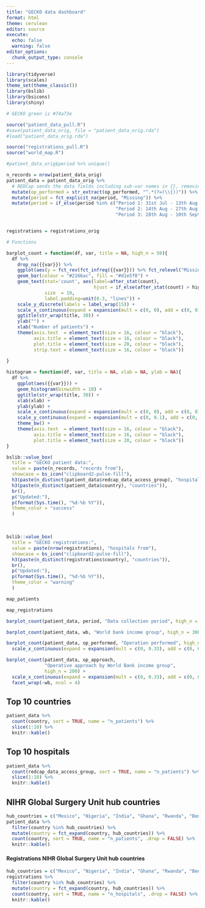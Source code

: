 ```yaml
---
title: "GECKO data dashboard"
format: html
theme: cerulean
editor: source
execute:
  echo: false
  warning: false
editor_options: 
  chunk_output_type: console
---
```


```r
library(tidyverse)
library(scales)
theme_set(theme_classic())
library(bslib)
library(bsicons)
library(shiny)

# GECKO green is #74a73e

source("patient_data_pull.R")
#save(patient_data_orig, file = "patient_data_orig.rda")
#load("patient_data_orig.rda")

source("registrations_pull.R")
source("world_map.R")

#patient_data_orig$period %>% unique()

n_records = nrow(patient_data_orig)
patient_data = patient_data_orig %>% 
  # REDCap sends the data fields including sub-var names in {}, removing here:
  mutate(op_performed = str_extract(op_performed, "^.*(?=(\\{))")) %>% 
  mutate(period = fct_explicit_na(period, "Missing")) %>% 
  mutate(period = if_else(period %in% c("Period 1: 31st Jul - 13th Aug 2023",
                                        "Period 2: 14th Aug - 27th Aug 2023",
                                        "Period 3: 28th Aug - 10th Sept 2023"), period, "Missing"))


registrations = registrations_orig

```

```r
# Functions

barplot_count = function(df, var, title = NA, high_n = 50){
  df %>% 
    drop_na({{var}}) %>% 
    ggplot(aes(y = fct_rev(fct_infreq({{var}})) %>% fct_relevel("Missing"))) +
    geom_bar(colour = "#2166ac", fill = "#d1e5f0") +
    geom_text(stat='count', aes(label=after_stat(count),
                                hjust = if_else(after_stat(count) > high_n, 1, 0)),
              size  = 10,
              label.padding=unit(0.3, "lines")) +
    scale_y_discrete(labels = label_wrap(15)) +
    scale_x_continuous(expand = expansion(mult = c(0, 0), add = c(0, 0))) +
    ggtitle(str_wrap(title, 30)) +
    ylab("") +
    xlab("Number of patients") +
    theme(axis.text  = element_text(size = 16, colour = "black"),
          axis.title = element_text(size = 16, colour = "black"),
          plot.title = element_text(size = 20, colour = "black"),
          strip.text = element_text(size = 16, colour = "black"))
  
}

histogram = function(df, var, title = NA, xlab = NA, ylab = NA){
  df %>% 
    ggplot(aes({{var}})) +
    geom_histogram(binwidth = 10) +
    ggtitle(str_wrap(title, 30)) +
    xlab(xlab) +
    ylab(ylab) +
    scale_x_continuous(expand = expansion(mult = c(0, 0), add = c(0, 0))) +
    scale_y_continuous(expand = expansion(mult = c(0, 0.1), add = c(0, 0))) +
    theme_bw() +
    theme(axis.text  = element_text(size = 16, colour = "black"),
          axis.title = element_text(size = 16, colour = "black"),
          plot.title = element_text(size = 20, colour = "black"))
}

```

::: {layout-ncol="1"}
```r
bslib::value_box(
  title = "GECKO patient data:",
  value = paste(n_records, "records from"),
  showcase = bs_icon("clipboard2-pulse-fill"),
  h3(paste(n_distinct(patient_data$redcap_data_access_group), "hospitals in")),
  h3(paste(n_distinct(patient_data$country), "countries")),
  br(),
  p("Updated:"),
  p(format(Sys.time(), "%d-%b %Y")),
  theme_color = "success"
  )
```

&nbsp;

```r
bslib::value_box(
  title = "GECKO registrations:",
  value = paste(nrow(registrations), "hospitals from"),
  showcase = bs_icon("clipboard2-pulse-fill"),
  h3(paste(n_distinct(registrations$country), "countries")),
  br(),
  p("Updated:"),
  p(format(Sys.time(), "%d-%b %Y")),
  theme_color = "warning"
  )
```


```r
map_patients
```


```r
map_registrations
```


:::

::: {layout-ncol="2"}
```r
barplot_count(patient_data, period, "Data collection period", high_n = 400)
```

```r
barplot_count(patient_data, wb, "World bank income group", high_n = 300)
```

```r
barplot_count(patient_data, op_performed, "Operation performed", high_n = 150) +
  scale_x_continuous(expand = expansion(mult = c(0, 0.33), add = c(0, 0)))
```
:::

::: {layout-ncol="1"}
```r
barplot_count(patient_data, op_approach,
              "Operative approach by World Bank income group",
              high_n = 200) +
  scale_x_continuous(expand = expansion(mult = c(0, 0.33), add = c(0, 0))) +
  facet_wrap(~wb, ncol = 4)
```


## Top 10 countries

```r
patient_data %>% 
  count(country, sort = TRUE, name = "n_patients") %>% 
  slice(1:10) %>% 
  knitr::kable()
```

## Top 10 hospitals

```r
patient_data %>% 
  count(redcap_data_access_group, sort = TRUE, name = "n_patients") %>% 
  slice(1:10) %>% 
  knitr::kable()
```


## NIHR Global Surgery Unit hub countries

```r
hub_countries = c("Mexico", "Nigeria", "India", "Ghana", "Rwanda", "Benin", "South Africa")
patient_data %>% 
  filter(country %in% hub_countries) %>% 
  mutate(country = fct_expand(country, hub_countries)) %>% 
  count(country, sort = TRUE, name = "n_patients", .drop = FALSE) %>% 
  knitr::kable()

```

#### Registrations NIHR Global Surgery Unit hub countries

```r
hub_countries = c("Mexico", "Nigeria", "India", "Ghana", "Rwanda", "Benin", "South Africa")
registrations %>% 
  filter(country %in% hub_countries) %>% 
  mutate(country = fct_expand(country, hub_countries)) %>% 
  count(country, sort = TRUE, name = "n_hospitals", .drop = FALSE) %>% 
  knitr::kable()

```


:::

